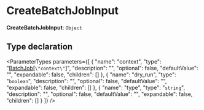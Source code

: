 
# CreateBatchJobInput

 **CreateBatchJobInput**: `Object`

## Type declaration

<ParameterTypes parameters={[
  {
    "name": "context",
    "type": "[BatchJob](../classes/medusa.BatchJob.mdx)[`\"context\"`]",
    "description": "",
    "optional": false,
    "defaultValue": "",
    "expandable": false,
    "children": []
  },
  {
    "name": "dry_run",
    "type": "`boolean`",
    "description": "",
    "optional": false,
    "defaultValue": "",
    "expandable": false,
    "children": []
  },
  {
    "name": "type",
    "type": "`string`",
    "description": "",
    "optional": false,
    "defaultValue": "",
    "expandable": false,
    "children": []
  }
]} />

